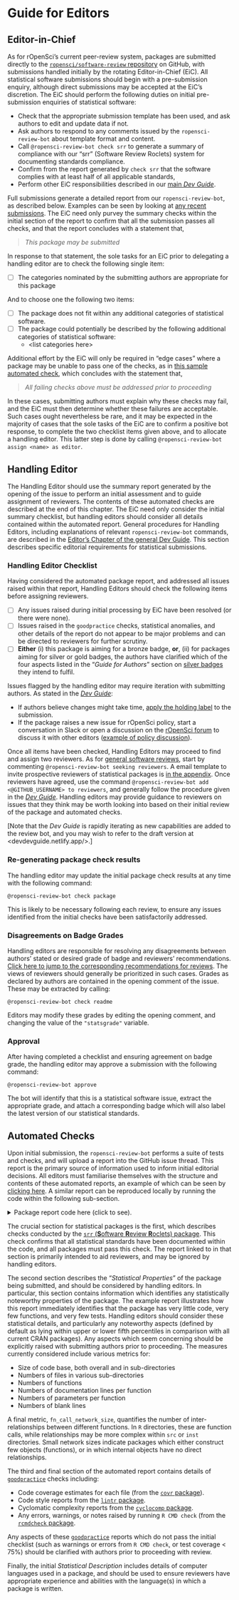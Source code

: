 # Guide for Editors  {#pkgsubmission}


## Editor-in-Chief

As for rOpenSci's current peer-review system, packages are submitted directly
to the [`ropensci/software-review`
repository](https://github.com/ropensci/software-review) on GitHub, with
submissions handled initially by the rotating Editor-in-Chief (EiC). All
statistical software submissions should begin with a pre-submission enquiry,
although direct submissions may be accepted at the EiC's discretion. The EiC
should perform the following duties on initial pre-submission enquiries of
statistical software:

- Check that the appropriate submission template has been used, and ask authors
  to edit and update data if not.
- Ask authors to respond to any comments issued by the `ropensci-review-bot`
  about template format and content.
- Call `@ropensci-review-bot check srr` to generate a summary of compliance
  with our "srr" (Software Review Roclets) system for documenting standards
  compliance.
- Confirm from the report generated by `check srr` that the software complies
  with at least half of all applicable standards, 
- Perform other EiC responsibilities described in our [main *Dev
  Guide*](https://devguide.ropensci.org/editorguide.html#eicchecklist).

Full submissions generate a detailed report from our `ropensci-review-bot`, as
described below. Examples can be seen by looking at [any recent
submissions](https://github.com/ropensci/software-review/issues). The EiC need
only purvey the summary checks within the initial section of the report to
confirm that all the submission passes all checks, and that the report
concludes with a statement that,

> *This package may be submitted*

In response to that statement, the sole tasks for an EiC prior to delegating
a handling editor are to check the following single item:

- [ ] The categories nominated by the submitting authors are appropriate for
  this package

And to choose one the following two items:

- [ ] The package does not fit within any additional categories of statistical
  software.
- [ ] The package could potentially be described by the following additional
  categories of statistical software:
    - \<list categories here\>


Additional effort by the EiC will only be required in "edge cases" where
a package may be unable to pass one of the checks, as in [this sample automated
check](https://github.com/ropensci/statistical-software-review-book/blob/main/scripts/pkgcheck-ex.md),
which concludes with the statement that,

> *All failing checks above must be addressed prior to proceeding*

In these cases, submitting authors must explain why these checks may fail, and
the EiC must then determine whether these failures are acceptable.
Such cases ought nevertheless be rare, and it may be expected in the majority
of cases that the sole tasks of the EiC are to confirm a positive bot response,
to complete the two checklist items given above, and to allocate a handling
editor. This latter step is done by calling `@ropensci-review-bot assign <name>
as editor`.


## Handling Editor {#pkgsub-handling-editor}

The Handling Editor should use the summary report generated by the opening of
the issue to perform an initial assessment and to guide assignment of
reviewers. The contents of these automated checks are described at the
end of this chapter. The EiC need only consider the initial summary
checklist, but handling editors should consider all details contained within
the automated report. General procedures for Handling Editors, including
explanations of relevant `ropensci-review-bot` commands, are described in the
[Editor's Chapter of the general Dev
Guide](https://devguide.ropensci.org/editorguide.html). This section describes
specific editorial requirements for statistical submissions.

### Handling Editor Checklist

Having considered the automated package report, and addressed all
issues raised within that report, Handling Editors should check the following items 
before assigning reviewers.

- [ ] Any issues raised during initial processing by EiC have been resolved (or
  there were none).
- [ ] Issues raised in the `goodpractice` checks, statistical anomalies, and other
  details of the report do not appear to be major problems and can be directed to
  reviewers for further scrutiny.
- [ ] **Either** (i) this package is aiming for a bronze badge, **or**, (ii)
  for packages aiming for silver or gold badges, the authors have clarified
  which of the four aspects listed in the "*Guide for Authors*" section on
  [silver badges](#pkgdev-silver) they intend to fulfil.

Issues flagged by the handling editor may
require iteration with submitting authors. As stated in the 
[*Dev Guide*](https://devguide.ropensci.org/editorguide.html#upon-submission):

- If authors believe changes might take time, [apply the holding
  label](#policiesreviewprocess) to the submission.
- If the package raises a new issue for rOpenSci policy, start a conversation
  in Slack or open a discussion on the [rOpenSci
  forum](https://discuss.ropensci.org/) to discuss it with other editors
  ([example of policy
  discussion](https://discuss.ropensci.org/t/overlap-policy-for-package-onboarding/368)).

Once all items have been checked, Handling Editors may proceed to find and
assign two reviewers. As for [general software
reviews](https://devguide.ropensci.org/editorguide.html#look-for-and-assign-two-reviewers),
start by commenting `@ropensci-review-bot seeking reviewers`. A email template
to invite prospective reviewers of statistical packages is [in the
appendix](#reviewrequesttemplate). Once reviewers have agreed, use 
the command `@ropensci-review-bot add <@GITHUB_USERNAME> to reviewers`, and
generally follow the procedure given in the [*Dev
Guide*](https://devguide.ropensci.org/editorguide.html#look-for-and-assign-reviewers).
Handling editors may provide guidance to reviewers on issues that they think may be worth
looking into based on their initial review of the package and automated checks.

[Note that the *Dev Guide* is rapidly iterating as new capabilities are added to the review bot,
and you may wish to refer to the draft version at <devdevguide.netlify.app/>.]

### Re-generating package check results

The handling editor may update the initial package check results at any time
with the following command:

```
@ropensci-review-bot check package
```

This is likely to be necessary following each review, to ensure any issues
identified from the initial checks have been satisfactorily addressed.


### Disagreements on Badge Grades

Handling editors are responsible for resolving any disagreements between
authors' stated or desired grade of badge and reviewers' recommendations.
[Click here to jump to the corresponding recommendations for
reviews](#disagreement-with-authors-intentions). The views of reviewers should
generally be prioritized in such cases. Grades as declared by authors are
contained in the opening comment of the issue. These may be extracted by
calling:

```
@ropensci-review-bot check readme
```

Editors may modify these grades by editing the opening comment, and changing
the value of the `"statsgrade"` variable.

### Approval

After having completed a checklist and ensuring agreement on badge grade, the
handling editor may approve a submission with the following command:

```
@ropensci-review-bot approve
```

The bot will identify that this is a statistical software issue, extract the
appropriate grade, and attach a corresponding badge which will also label the
latest version of our statistical standards.

## Automated Checks

Upon initial submission, the `ropensci-review-bot` performs a suite of tests
and checks, and will upload a report into the GitHub issue thread. This report
is the primary source of information used to inform initial editorial
decisions. All editors must familiarise themselves with the structure and
contents of these automated reports, an example of which can be seen by
[clicking
here](https://github.com/ropensci/statistical-software-review-book/blob/main/scripts/pkgcheck-ex.md).
A similar report can be reproduced locally by running the code within the
following sub-section.

<details>
<summary>Package report code here (click to see).</summary>
<p>

```r
#| eval: false
#| echo: true
library (srr)
library (pkgcheck)
path <- srr_stats_pkg_skeleton ()
srr_stats_roxygen (category = "regression",
                   filename = file.path (path, "R", "srr-standards.R"))
check <- pkgcheck (path)
md <- checks_to_markdown (check, render = TRUE)
```

</p>
</details>


The crucial section for statistical packages is the first, which describes
checks conducted by the [`srr` (**S**oftware **R**eview **R**oclets)
package](https://github.com/ropensci-review-tools/srr). This check confirms
that all statistical standards have been documented within the code, and all
packages must pass this check. The report linked to in that section is
primarily intended to aid reviewers, and may be ignored by handling editors.

The second section describes the "*Statistical Properties*" of the package
being submitted, and should be considered by handling editors. In particular,
this section contains information which identifies any statistically noteworthy
properties of the package. The example report illustrates how this report
immediately identifies that the package has very little code, very few
functions, and very few tests. Handling editors should consider these
statistical details, and particularly any noteworthy aspects (defined by
default as lying within upper or lower fifth percentiles in comparison with all
current CRAN packages). Any aspects which seem concerning should be explicitly
raised with submitting authors prior to proceeding. The measures currently
considered include various metrics for:

- Size of code base, both overall and in sub-directories
- Numbers of files in various sub-directories
- Numbers of functions
- Numbers of documentation lines per function
- Numbers of parameters per function
- Numbers of blank lines

A final metric, `fn_call_network_size`, quantifies the number of
inter-relationships between different functions. In `R` directories, these are
function calls, while relationships may be more complex within `src` or `inst`
directories. Small network sizes indicate packages which either construct few
objects (functions), or in which internal objects have no direct relationships.

The third and final section of the automated report contains details of
[`goodpractice`](https://github.com/MangoTheCat/goodpractice) checks including:

- Code coverage estimates for each file (from the [`covr`
  package](https://github.com/r-lib/covr)).
- Code style reports from the [`lintr`
  package](https://github.com/jimhester/lintr).
- Cyclomatic complexity reports from the [`cyclocomp`
  package](https://github.com/MangoTheCat/cyclocomp).
- Any errors, warnings, or notes raised by running `R CMD check` (from the
  [`rcmdcheck` package](https://github.com/r-lib/rcmdcheck).

Any aspects of these
[`goodpractice`](https://github.com/MangoTheCat/goodpractice) reports which do
not pass the initial checklist (such as warnings or errors from `R CMD check`,
or test coverage < 75%) should be clarified with authors prior to proceeding
with review.

Finally, the initial *Statistical Description* includes details of computer
languages used in a package, and should be used to ensure reviewers have
appropriate experience and abilities with the language(s) in which a package is
written.
